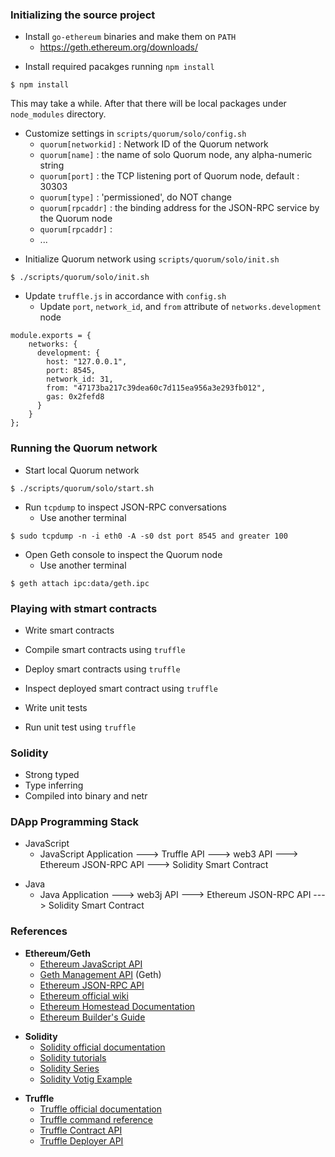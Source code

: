 ===Initializing the source project===

* Install <code>go-ethereum</code> binaries and make them on <code>PATH</code>
** https://geth.ethereum.org/downloads/

* Install required pacakges running <code>npm install</code>

<pre style="margin-left:40px">
$ npm install
</pre>

<p style="margin-left:40px">This may take a while. After that there will be local packages under <code>node_modules</code> directory.</p>

* Customize settings in <code>scripts/quorum/solo/config.sh</code>
** <code>quorum[networkid]</code> : Network ID of the Quorum network
** <code>quorum[name]</code> : the name of solo Quorum node, any alpha-numeric string 
** <code>quorum[port]</code> : the TCP listening port of Quorum node, default : 30303
** <code>quorum[type]</code> : 'permissioned', do NOT change
** <code>quorum[rpcaddr]</code> : the binding address for the JSON-RPC service by the Quorum node 
** <code>quorum[rpcaddr]</code> : 
** ...

* Initialize Quorum network using <code>scripts/quorum/solo/init.sh</code>

<pre style="margin-left:40px">
$ ./scripts/quorum/solo/init.sh
</pre>

* Update <code>truffle.js</code> in accordance with <code>config.sh</code>
** Update <code>port</code>, <code>network_id</code>, and <code>from</code> attribute of <code>networks.development</code> node

<pre style="margin-left:40px">
module.exports = {
    networks: {
      development: {
        host: "127.0.0.1",
        port: 8545,
        network_id: 31,
        from: "47173ba217c39dea60c7d115ea956a3e293fb012",
        gas: 0x2fefd8
      }
    }
};
</pre>


===Running the Quorum network===

* Start local Quorum network

<pre style="margin-left:40px">
$ ./scripts/quorum/solo/start.sh
</pre>

* Run <code>tcpdump</code> to inspect JSON-RPC conversations
** Use another terminal

<pre style="margin-left:40px">
$ sudo tcpdump -n -i eth0 -A -s0 dst port 8545 and greater 100
</pre>

* Open Geth console to inspect the Quorum node
** Use another terminal

<pre style="margin-left:40px">
$ geth attach ipc:data/geth.ipc
</pre>


===Playing with stmart contracts===

* Write smart contracts

* Compile smart contracts using <code>truffle</code>

* Deploy smart contracts using <code>truffle</code>

* Inspect deployed smart contract using <code>truffle</code>

* Write unit tests

* Run unit test using <code>truffle</code>


===Solidity===

* Strong typed
* Type inferring
* Compiled into binary and netr


===DApp Programming Stack===

* JavaScript
** JavaScript Application ---> Truffle API ---> web3 API ---> Ethereum JSON-RPC API ---> Solidity Smart Contract

* Java
** Java Application ---> web3j API ---> Ethereum JSON-RPC API ---> Solidity Smart Contract

===References===

* '''Ethereum/Geth'''
** [https://github.com/ethereum/wiki/wiki/JavaScript-API Ethereum JavaScript API]
** [https://github.com/ethereum/go-ethereum/wiki/Management-APIs Geth Management API] (Geth)
** [https://github.com/ethereum/wiki/wiki/JSON-RPC Ethereum JSON-RPC API]
** [https://github.com/ethereum/wiki/wiki Ethereum official wiki]
** [http://www.ethdocs.org/en/latest/ Ethereum Homestead Documentation]
** [https://ethereumbuilders.gitbooks.io/guide/content/en/index.html Ethereum Builder's Guide]

* '''Solidity'''
** [https://solidity.readthedocs.io/ Solidity official documentation]
** [https://ethereumbuilders.gitbooks.io/guide/content/en/solidity_tutorials.html Solidity tutorials]
** [https://monax.io/docs/solidity/ Solidity Series]
** [http://solidity.readthedocs.io/en/develop/solidity-by-example.html#voting Solidity Votig Example]

* '''Truffle'''
** [http://truffleframework.com/docs/ Truffle official documentation]
** [http://truffleframework.com/docs/advanced/commands Truffle command reference]
** [https://github.com/trufflesuite/truffle-contract#api Truffle Contract API]
** [http://truffleframework.com/docs/getting_started/migrations#deployer-api Truffle Deployer API]



